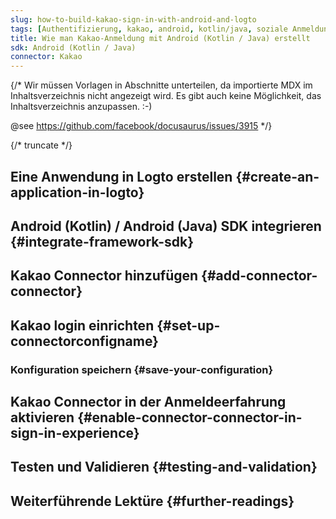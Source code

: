 ```yaml
---
slug: how-to-build-kakao-sign-in-with-android-and-logto
tags: [Authentifizierung, kakao, android, kotlin/java, soziale Anmeldung, Anmeldung, Login]
title: Wie man Kakao-Anmeldung mit Android (Kotlin / Java) erstellt
sdk: Android (Kotlin / Java)
connector: Kakao
---
```


{/*
  Wir müssen Vorlagen in Abschnitte unterteilen, da importierte MDX im Inhaltsverzeichnis nicht angezeigt wird.
  Es gibt auch keine Möglichkeit, das Inhaltsverzeichnis anzupassen. :-)

  @see https://github.com/facebook/docusaurus/issues/3915
*/}




{/* truncate */}

<Intro connector={connector} sdk="Android (Kotlin / Java)" link="https://developer.android.com" />

## Eine Anwendung in Logto erstellen \{#create-an-application-in-logto}

<CreateApplication type="Native App" framework="Android (Kotlin) / Android (Java)" />

## Android (Kotlin) / Android (Java) SDK integrieren \{#integrate-framework-sdk}

<IntegrateSdk />

## Kakao Connector hinzufügen \{#add-connector-connector}

<AddSocialConnector connector={connector} framework="Android (Kotlin) / Android (Java)" />

## Kakao login einrichten \{#set-up-connectorconfigname}

<ConnectorGuide />

### Konfiguration speichern \{#save-your-configuration}

<SaveYourConfiguration connector={connector} />

## Kakao Connector in der Anmeldeerfahrung aktivieren \{#enable-connector-connector-in-sign-in-experience}

<EnableSocialConnector connector={connector} />

## Testen und Validieren \{#testing-and-validation}

<TestingAndValidation connector={connector} sdk="Android (Kotlin / Java)" />

## Weiterführende Lektüre \{#further-readings}

<FurtherReadings />